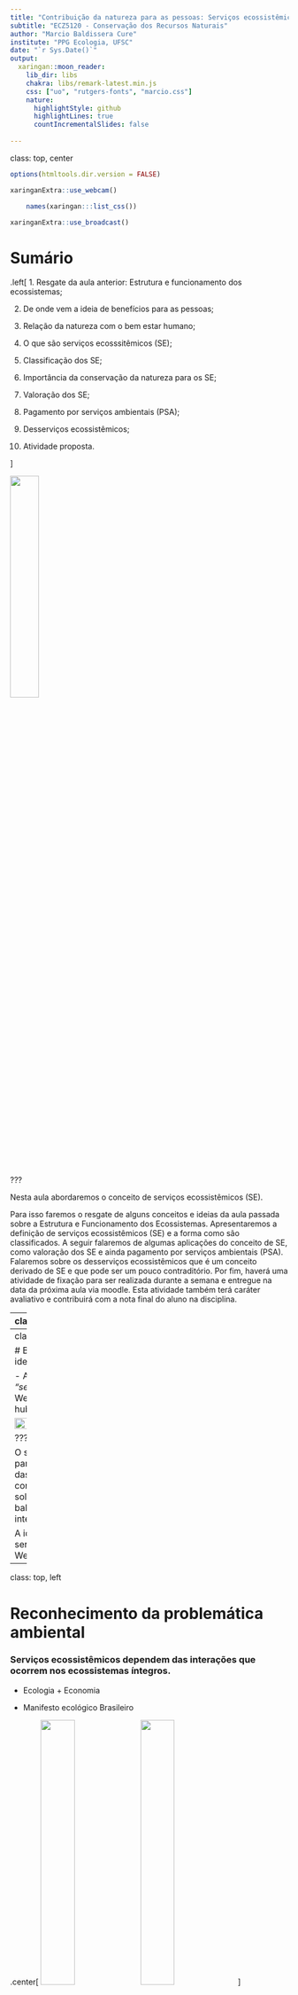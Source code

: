 ```yaml
---
title: "Contribuição da natureza para as pessoas: Serviços ecossistêmicos"
subtitle: "ECZ5120 - Conservação dos Recursos Naturais"
author: "Marcio Baldissera Cure"
institute: "PPG Ecologia, UFSC"
date: "`r Sys.Date()`"
output:
  xaringan::moon_reader:
    lib_dir: libs
    chakra: libs/remark-latest.min.js
    css: ["uo", "rutgers-fonts", "marcio.css"]
    nature:
      highlightStyle: github
      highlightLines: true
      countIncrementalSlides: false
      
---
```

class: top, center

```r
options(htmltools.dir.version = FALSE)
```

```r
xaringanExtra::use_webcam()
```

```r
	names(xaringan:::list_css())
```

```r
xaringanExtra::use_broadcast()
```

# Sumário

.left[
1. Resgate da aula anterior: Estrutura e funcionamento dos ecossistemas;

2. De onde vem a ideia de benefícios para as pessoas;

3. Relação da natureza com o bem estar humano;

4. O que são serviços ecosssitêmicos (SE);

3. Classificação dos SE;

4. Importância da conservação da natureza para os SE;

5. Valoração dos SE;

6. Pagamento por serviços ambientais (PSA);

7. Desserviços ecossistêmicos;

8. Atividade proposta.

]

<img width="32%" src="https://conhecimentocientifico.r7.com/wp-content/uploads/2019/07/polinizacao-formas-tipos-agentes-polinizadores-autopolinizacao-1.jpg"/>

???

Nesta aula abordaremos o conceito de serviços ecossistêmicos (SE).

Para isso faremos o resgate de alguns conceitos e ideias da aula passada sobre a Estrutura e Funcionamento dos Ecossistemas.
Apresentaremos a definição de serviços ecossistêmicos (SE) e a forma como são classificados. A seguir falaremos de algumas aplicações do conceito de SE, como valoração dos SE e ainda pagamento por serviços ambientais (PSA). Falaremos sobre os desserviços ecossistêmicos que é um conceito derivado de SE e que pode ser um pouco contraditório. Por fim, haverá uma atividade de fixação para ser realizada durante a semana e entregue na data da próxima aula via moodle. Esta atividade também terá caráter avaliativo e contribuirá com a nota final do aluno na disciplina.

---
class: top, center

# Resgatando conceitos

.left[

1. Ecosssitema;

2. Interações ecológicas;

3. Atributos funcionais;

4. Fluxos de massa e energia;

5. Propriedades emergentes.

]


```r
knitr::include_graphics("https://static.todamateria.com.br/upload/fa/to/fatoresbioticoseabioticos.jpg")
```
]

- Qualitative stability in model ecosystems - Robert May (1973) - *Ecology*

https://sci-hub.se/https://www.jstor.org/stable/1935352

???

Na aula passada, vimos que ecossistemas são um nível de organização ecológico dinâmico e complexo. Ele é complexo porque é formado por múltiplos elementos bióticos e abióticos (i.e. seres vivos e elementos não vivos) que interagem entre si. É dinâmico porque muda com o tempo. Estas interações são determinadas pelos atributos funcionais, que são características morfológicas, fisiológicas e comportamentais. Tamanho da nadadeira de um peixe é um atributo relacionado com sua mobilidade, por exemplo. A mobilidade vai determinar o tipo de alimento que o peixe vai conseguir capturar. Atributos fisiológicos também são importantes, como o metabolismo de substâncias tóxicas por animais e por plantas, que serão determinantes tanto para a sobrevivência de determinada espécie como para a recuperação de um ambiente degradado. Sendo assim, diferentes atributos vão permitir diferentes interações com o ambiente e com os outros seres vivos.

Da mesma forma que as condições do ambiente determinam a composição de atributos das espécies que formam um ecossistema, a composição de atributos também determina as condições abióticas locais. Por exemplo, as árvores são como bombas d'água naturais. Através de seus vasos, que vão das raízes até as folhas, elas tiram a água do solo e jogam para a atmosfera. É um processo passivo que depende basicamente da diferença de pressão entre as raízes e a superfície das folhas. Como as árvores não gastam energia, a eficiência no uso da água é bem baixa. Elas aproveitam, aproximadamente 5 % da água que elas retiram do solo, o resto é perdido para a atmosfera. A água "perdida" para a atmosfera será reciclada através de chuvas locais ou regionais e, parte dela, será reaproveitada pelas plantas. Sendo assim, os produtos da interação entre o solo, a atmosfera e as plantas vão depender de características das plantas, como por exemplo tamanho das folhas, espessura dos vasos, altura das árvores, entre outros. Desta forma, um local com mais espécies também terá uma maior diversidade de atributos funcionais, o que por sua vez permitirá uma maior interação entre os elementos do ecossistema e garantirá maior eficiência no aproveitamento dos recursos que culminará em maior variedade de funções ecossistêmicas e em mecanismos de auto regulação.

---
class: top, center

# Benefícios aos seres humanos!
### Mas de onde veio essa ideia?

- A ideia de SE surgiu na década de 1970, com o nome de *"serviços da natureza"* em um artigo publicado por Walter Westman, na Science, em 1977. https://sci-hub.se/https://science.sciencemag.org/content/197/4307/960

<img width="52%" src="https://www.twincities.com/wp-content/uploads/2015/11/20130213__walterwestman.jpg?w=427"/>

???

O ser humano é um ser natural, ou seja, ele é um ser que faz parte da natureza. Assim como os outros animais, ele depende das condições e recursos naturais para sobreviver. Estas condições e recursos como água potável, comida, oxigênio, solos férteis, clima regulado, ciclos biogeoquímicos balanceados, etc, são as funções do ecossistema, frutos das interações. 

A ideia de SE surgiu na década de 1970, com o nome de serviços da natureza em um artigo publicado por Walter Westman, na Science, em 1977.

---
class: top, left

# Reconhecimento da problemática ambiental

### Serviços ecossistêmicos dependem das interações que ocorrem nos ecossistemas íntegros.

- Ecologia + Economia

- Manifesto ecológico Brasileiro

.center[
<img width="35%" src="https://static.dw.com/image/434918_4.jpg"/>
<img width="35%" src="https://d1pkzhm5uq4mnt.cloudfront.net/imagens/capas/_0e9766bdfa76b54820e5980e991cf429ff873674.jpg"/>
]

???

Entretanto, a ideia de que a natureza suporta o bem estar humano já vinha sendo discutida há décadas sob o olhar utilitarista dos recursos naturais, principalmente após a segunda metade do século XX em que se intensificaram os impactos ambientais e os danos ficaram mais evidentes. No mesmo período, com o avanço da ciência ecológica, especialmente de estudos de ecossistemas, o valor intrínseco dos elementos da natureza e a sua importância para o ser humano também ganhou visibilidade. O conceito de serviços ecossistêmicos tem sua origem em duas disciplinas irmãs: economia e ecologia. As duas possuem o mesmo prefixo "eco" ou, do Grego "oikos", que significa "casa". Enquanto ecologia usa o sufixo "logia", que significa "estudo" ou "conhecimento", a economia usa "nomia", que quer dizer "organização" ou "gestão". Dessa forma, antes de gerir a casa, devemos conhecê-la. Gerir sem conhecer é arriscado, é como andar no escuro.

---
class: top, center

# Millenium Ecosystem assessment

- Acessa as consequencias das mudanças nos ecossistemas para o bem estar humano e qualidade de vida. (1360 especialistas em todo o mundo)

```r
knitr::include_graphics("./img/gene-fig-4.3-matrix.jpg")
```

https://library.wur.nl/WebQuery/wurpubs/326575

???

O MEA foi criado com o objetivo de entender as consequencias das mudanças no ecossisema para o bem estar humano, visando a qualidade de vida. Foi uma iniciativa de produção e compilação de informações com a participação de mais de 1360 colaboradores.

---
class: top, center

# O que são serviços ecossistêmicos (SE)


.left[

- Propriedades emergentes dos ecossistemas;

- Benefícios diretos e indiretos proporcionados pela natureza ao seres humanos;

- Sustentam a vida humana e sua cultura.

]

```r
knitr::include_graphics("https://www.xamanismo.com.br/wp-content/uploads/2019/11/GAIA-87-239x300.jpg")
```
.center[Ilustração da deusa Gaia sustentando a vida humana.]

???

Os chamados SERVIÇOS ECOSSISTÊMICOS são benefícios diretos e indiretos prestados ao ser humano pela natureza e são fundamentais para sobrevivência e cultura humana. Segundo o MEA (2005), os SE estão intimamente relacionados com o bem estar humano e com a qualidade de vida. 


---
class: top, left
# Relação da natureza com o bem estar humano

```r
knitr::include_graphics("https://www.researchgate.net/publication/257744152/figure/fig3/AS:267815852703757@1440863683207/Millennium-ecosystem-assessment-MA-overview-diagram.png")
```


---
class: top, center

# Confusão de conceitos: 

.left[
- Lei Federal 14.119/21

- Contribuição da Natureza para as pessoas (BPBES)

- Consideração da diversidade de percepções e modelos culturais e sociais.
]

<img width="32%" src="https://upload.wikimedia.org/wikipedia/commons/thumb/c/cf/Alfred_Jacob_Miller_-_Hunting_Buffalo_-_Walters_371940190.jpg/1024px-Alfred_Jacob_Miller_-_Hunting_Buffalo_-_Walters_371940190.jpg"/>
<img width="32%" src="https://upload.wikimedia.org/wikipedia/commons/5/5a/Bison_skull_pile-restored.jpg"/>
<img width="23%" src="https://www.blogblog.com/1kt/watermark/body_background_navigator.png"/>

???

Há também grande discussão em relação ao termo serviços ambientais. Muitos autores costumam usar como sinônimo de serviços ecossistêmicos. Entretanto o MMA (2021) define serviços ambientais como ações por parte dos seres humanos para melhorar os serviços ecossitêmicos. É sempre bom atentar para definições.

---
class: top, center
# CLASSIFICAÇÃO DOS SEs

## Serviços de provisão

### Engloba elementos da natureza consumidos pelos seres humanos.

- Alimentos;

- Matérias primas;

- Combustíveis;

- Recursos medicinais;

- Água potável


<img width="32%" src="https://static.escolakids.uol.com.br/conteudo_legenda/ebb317cb12e9140b62a62a18ce5b9a55.jpg"/>
<img width="32%" src="https://i1.wp.com/blog.observagastronomia.com.br/wp-content/uploads/2021/06/Captura-de-Tela-2021-06-25-as-11.21.51.png?resize=691%2C500"/>
<img width="32%" src="https://publisher-publish.s3.eu-central-1.amazonaws.com/pb-brasil247/swp/jtjeq9/media/20180710140756_d0ea8ca8e15ac03c9eb453c72187003213c8d1694e2ea03683ab8e2e43777058.jpeg"/>

???

Os serviços ecossistêmicos podem ser classificados de diferentes formas. O framework adotado pelo Millennium Ecosystem Assessment (MEA, 2005) e divide os serviços ecossistêmicos em quatro tipos: Serviços de provisão, serviços de regulação, serviços de suporte e serviços culturais. 

Os serviços de provisão são todos aqueles que provêm elementos utilizados pelo ser humano, como matérias primas, alimentos, água e medicamentos. 

---
class: top, center

# Serviços culturais

.left[
## Benefícios não materiais que os ecossistemas fornecem.

- Recreação;

- Turismo;

- Inspiração artística;

- Inspiração espiritual.]

.center[
<img width="32%" src="https://media-cdn.tripadvisor.com/media/photo-s/0c/3c/8a/4a/contemplando-a-paisagem.jpg"/>
<img width="32%" src="https://oempregoeseucom.files.wordpress.com/2020/05/boleadeiras-2.jpg"/>
<img width="30%" src="https://www.dicionarioinformal.com.br/image/b/1769.jpg"/>
]

???

 Os serviços culturais, são aqueles relacionados com a contemplação da paisagem, com recreação, com inspiração artística e influências religiosas. 

---
class: top, center

# Serviços de Regulação

.left[
## Englobam as funções ecossistêmicas que regulam as condições ambientais apropriadas para a existência e bem estar humano.


- Prevenção de erosão;

- Purificação da água;

- Controle de pragas

- Amortecimento de eventos climáticos extremos]

<img width="38%" src="http://s2.glbimg.com/IeH1XSroIm2nLkHJrsR2SRAJICw=/620x465/s.glbimg.com/jo/g1/f/original/2013/09/17/mangue_1.jpg"/>
<img width="38%" src="http://3.bp.blogspot.com/-G0ymDasfxpQ/U0k5AiTxK8I/AAAAAAAAAMM/zSv_AnsjWeE/s1600/mangue+5.jpg"/>

???

Os serviços de regulação garantem a regulação climática, regulação de doenças e a purificação da água.

---
class: top, center


# Serviço de Suporte

.left[
## São serviços necessários para que os outros serviços existam.

- Formação dos solos;

- Ciclagem de nutrientes;

- Produção de oxigênio;

- Polinização
]
<img width="40%" src="https://www.coladaweb.com/wp-content/uploads/2017/09/20170906-polinizacao.jpg"/>
<img width="45%" src="https://revistapesquisa.fapesp.br/wp-content/uploads/2019/11/018-029_capa-amazonia-1_285-5-1140px.jpg"/>

???

Já os serviços de suporte, suportam todos os outros e são relacionados com a ciclagem de nutrientes, com a formação dos solos, dispersão de sementes e com a produtividade primária, por exemplo. 

---
class: top, center
# IPBES - Plataforma intergovernamental para a biodiversidade e serviços ecossistêmicos

- Criada em 2012 com a missão de estreitar a relação da ciência com as políticas de conservação da biodiversidade para o bem estar humano e desenvolvimento sustentável.

<img width="22%" src="https://encrypted-tbn0.gstatic.com/images?q=tbn:ANd9GcTBTQ2ow4JXGWpnodcJ-nMS0lVmGJMhM_KrYrTRc50Qo0U4Uj2qfxGFrKyTFQdE_w_y2c8&usqp=CAU"/>
<img width="22%" src="https://encrypted-tbn0.gstatic.com/images?q=tbn:ANd9GcSuVtmfshwlrg-b05d2z99et_W1qOBK2UIlCxmcR7P4cFxqCLDQ-eBDVx89BNCcA9BIoCE&usqp=CAU"/>
<img width="22%" src="https://encrypted-tbn0.gstatic.com/images?q=tbn:ANd9GcSdks2wuQi7nHZjNIGWVq7gIBgwPJGj7Etl0QMkMhCCFeQx3P3u0ThUXzV7wnzg9x7qvak&usqp=CAU"/>
<img width="22%" src="https://encrypted-tbn0.gstatic.com/images?q=tbn:ANd9GcR0IMg5VdYMgyFBHq20Rge7NVPiHu10mw1vwzFYuyz-l5fnRMwhGsqfbZHYbYZuLupLsIo&usqp=CAU"/>


???

Atualmente, na esteira do MEA e IPCC, o IPBES (Plataforma Intergovernamental para a Biodiversidade e Serviços ecossistêmicos) é uma iniciativa internacional para estreitar a relação da ciência com políticas para conservação da biodiversidade ligados com o bem estar humano. O IPBES busca entender a contribuição da natureza para as pessoas e a interação das pessoas com a natureza para coprodução de serviços e para a sustentabilidade do bem estar humano. Por exemplo, comunidades de pescadores são um bom exemplo de interação complexa entre seres humanos e a natureza que determinam o bem estar humano através de formas específicas de manejo, disponibilidade de recursos e regras e instituições que regulam o acesso e distribuição dos recursos. A incorporação do conhecimento local e/ou tradicional na coprodução dos benefícios prestados pela natureza são fundamentais para a sustentabilidade dos SE, uma vez que padrões e processos são específicos de cada local e as formas de manejo devem se adequar a este contexto.


---
class: top, center

# BPBES: Plataforma brasileira para a biodiversidade e serviços ecossistêmicos.

- Adota conceitos, diretrizes e definições do IPBES para serem aplicados em diagnósticos em âmbito nacional.

- Orientação de políticas de conservação onde há conhecimento consolidado, com menor risco de incertezas. 

<img width="62%" src="https://www.bpbes.net.br/wp-content/uploads/2017/08/logo-BPBES.png"/>

???

A plataforma brasileira para a biodiversidade e serviços ecossistêmicos é uma iniciativa brasileira que segue o framework proposto pelo IPBES com o intuito de diagnosticar a situação dos serviços ecossistêmicos e sua relação com o bem estar humano em âmbito nacional. Além disso, o BPBES orienta políticas de conservação baseadas nos relatórios e diagnósticos ancorados na ciência que têm a vantagem de diminuir as incertezas, o que aumenta a eficiência dos esforços de conservação, como por exemplo a aplicação de capital público.

---
class: top, left

# Valoração dos serviços ecossistêmicos

- Valoração: Estimativa da importância de algo (Constanza et al, 2017);


.center[
<img width="40%" src="https://segredosdomundo.r7.com/wp-content/uploads/2020/11/diamante-conheca-8-dicas-de-como-diferenciar-um-verdadeiro-do-falso-1.jpg"/>
<img width="40%" src="https://portalwp.s3.amazonaws.com/wp-content/uploads/20190219162129/shutterstock_109380863.jpg"/>


]

???

Baseado na visão utilitarista, alguns estudos propõem a valoração dos serviços ecossistêmicos para auxiliar os tomadores de decisão.

Valoração é a estimativa da importância de algo, mas nem sempre são baseadas em termos do capital. Imagine que você está caminhando no Cerrado em plena estação seca. O que vale mais, um copo d'água ou uma nota de 200 Reais?

Entretanto alguns serviços são difíceis de valorar, pois muitos não têm valor de mercado. 

 Há algumas abordagem para valorações desvinculadas do mercado do capital, como o Total Economic Value (TEV), que não necessariamente quantifica o valor total de um ecossistema, mas sim calcula o efeito das mudanças ambientais nos valores de uso e não uso para diferentes funções ecossistêmicas. Ele considera as escalas temporal e espacial e é muito caso-específico, não podendo ser generalizado.


---
class: top, left

# Valoração dos serviços ecossistêmicos


- Valor ecológico: Avaliação *não monetária* da integridade, saúde e ou resiliência de um ecossistema;

.center[
<img width="70%" src="https://maestrovirtuale.com/wp-content/uploads/2019/10/Ecosistema-min.jpg"/>]

???

Há ainda argumentos de que o objetivo da valoração é quantificar a importância na mudança dos ecossistemas para a provisão de serviços essenciais ao bem estar humano. Só que o valor de algo é, também, relativo à cultura de cada local.  

---
class: top, left

# Valoração dos serviços ecossistêmicos

- Valor intrínseco: Valor que *independe da utilidade*;

.center[
<img width="33%" src="https://upload.wikimedia.org/wikipedia/commons/thumb/a/a2/Tick_male_(aka).jpg/280px-Tick_male_(aka).jpg"/>
<img width="33%" src="https://marsemfim.com.br/wp-content/uploads/2016/04/27110346028145.jpg"/>
]

---
class: top, left

# Valoração dos serviços ecossistêmicos

- Valor econômico: Relacionado com *utilidade e bem estar*. **Não necessariamente $**

- Dificuldade de valorar determinados serviços.

**Estudo estima em R$ 43 bilhões a contribuição econômica dos polinizadores**

.center[
<img width="60%" src="https://s2.glbimg.com/zvIhEkvf8ghydW4ltlqYZY1LCaM=/620x350/e.glbimg.com/og/ed/f/original/2018/11/23/41401193_2202020250087763_7573187623968047104_n.jpg"/>]

???

A valoração em termos do capital ainda pode ofuscar o valor intrínseco da natureza que não pode ser trocado por nenhuma moeda, uma vez que não produz por ele mesmo o essencial à vida humana. Da mesma forma, outros são difíceis de quantificar, como serviços culturais e contemplativos.

Ainda há muitos problemas a serem solucionados antes da valoração dos serviços ecossistêmicos. É preciso ter maior conhecimento das interações ecossistêmicas e de todos os elementos envolvidos para a emergência das suas funções. Além disso, o tamanho da área necessária para produzir e manter determinado serviço ecossistêmico é desconhecido. Se for valorar um ecossistema em termos de produtividade primária e biodiversidade, uma floresta tropical tem muito mais valor do que uma restinga. Entretanto, o papel da restinga na proteção costeira contra eventos extremos e erosão, no armazenamento de água, ciclagem de nutrientes e até na provisão de alimentos pode ser inestimável para o local. Dessa forma todos os ecossistemas são importantes e prestam serviços fundamentais para o ser humano de forma direta e indireta.

---
class: top, center

# Exemplo de valoração monetária

```r
knitr::include_graphics("img/coscieme_paper.png")
```

```r
knitr::include_graphics("img/coscieme_table.png")
```

Cutural ecosystem services: The inspirational value of ecosystems in popular music: https://sci-hub.se/https://doi.org/10.1016/j.ecoser.2015.10.024 

???

A inspiração cultural ou artística, ou até mesmo, o simples uso contemplativo da paisagem dificilmente podem ser valorados. Estes desafios estimulam as mentes criativas a achar soluções, como neste artigo que eu trago para vocês (https://doi.org/10.1016/j.ecoser.2015.10.024). Neste artigo, o autor busca valorar o valor inspiracional dos diferentes ecossistemas por meio de plataforma de download de músicas. Primeiro, ele definiu palavras chave que identificam os diferentes tipos de ecossistemas e classificou as músicas por ecossistema. Então, ele analisou o valor de download de cada música e o número de downloads das músicas. Dessa forma, ele estimou o valor inspiracional de cada ecossistema. Claro que é uma estimativa, e pode ser melhorada, mas dá uma ideia do esforço neste tipo de valoração.

---
class: top, left

# Pagamento por serviços ambientais (PSA)

## É um instrumento econômico que recompensa em termos do capital, aqueles que produzem ou conservam os serviços ecossistêmicos.

- Lei Federal 14.119/21

**Serviços ambientais:** atividades individuais ou coletivas que favorecem a manutenção, a recuperação ou a melhoria dos serviços ecossistêmicos.

**Serviços ecossistêmicos:** benefícios relevantes para a sociedade gerados pelos ecossistemas, em termos de manutenção, recuperação ou melhoria das condições ambientais.

**Pagamento por serviços ambientais:** transação de natureza voluntária, mediante a qual um *pagador de serviços ambientais* transfere a um provedor desses serviços recursos financeiros ou outra forma de remuneração, nas condições acertadas, respeitadas as disposições legais e regulamentares pertinentes

???

Os estudos de valoração ambiental têm o propósito de serem aplicados na conservação. Pagamentos por serviços ambientais são mecanismos de proteção ambiental que garantem a integridade dos ecossistemas para produção de serviços através do estímulo financeiro ao não-uso ou uso "sustentável". Existem, na verdade, diversas modalidades, entre elas a que o governo paga pela utilização de métodos menos danosos ao ambiente. Por exemplo, a partir da estimativa da produção potencial de determinada área a ser conservada, o produtor é ressarcido por não utilizá-la. Entretanto, outros termos também são utilizados como sinônimo, como "compensação" ou "retribuição", mas possuem aplicações diferentes. Compensação e retribuição remetem a ideia de pagar para usar. Um exemplo são os famosos créditos de carbono. Recentemente, a Lei nº 14.119, promulgada em 13 de janeiro de 2021, institui a Política Nacional de Pagamentos por Serviços Ambientais (PNPSA).

---
class: top, center

# Desserviços ecossistêmicos
## São impactos causados ao bem estar humano por elementos e processos naturais.

- Custo de manutenção de áreas urbanas;

- Pragas em plantações;

- Doenças;

- Eventos climáticos extremos...

<img width="40%" src="https://brasil.un.org/sites/default/files/styles/featured_image/public/2020-01/enchente-e1578324722359.jpg?itok=pd82RNTi"/>
<img width="40%" src="https://images2.portalon.com.br/wp-content/uploads/2020/06/2020-06-03_arborizacao_segura_2wwwitatibaspgovbrwwwitatibaspgovbr_thumb_medium555_0-1591280527.jpg"/>

???

Há ainda um conceito derivado dos serviços ecossistêmicos, que é o desserviço ecossistêmico. Ele foca em elementos ou processos naturais que, de alguma forma, prejudicam os seres humanos. Há diversos exemplos, como picadas de insetos, pragas que causam prejuízos, doenças, plantas urticantes, sucessão primária nas áreas urbanas e que gera custos de manutenção...enfim, inúmeros exemplos.

---
class: top, center

## Soluções baseadas na Natureza para as cidades brasileiras: 

- Promover intervenções inspiradas em ecossistemas saudáveis para enfrentar desafios urgentes da sociedade, especialmente nas grandes metrópoles.

<img width="55%" src="https://americadosul.iclei.org/wp-content/uploads/sites/78/2021/06/londrina.jpeg"/>

- Soluções Baseadas na Natureza (SBN) nas cidades brasileiras: https://www.bpbes.net.br/organizacoes-se-unem-para-estimular-uso-de-solucoes-baseadas-na-natureza-no-brasil/

???

Os outros animais, de uma geração para a outra, modificam quase nada suas formas de interagir com o ambiente. Modificações comportamentais podem ocorrer em escalas longas de tempo para se adaptar a mudanças graduais nas condições abióticas. Por outro lado, o ser humano incorpora em sua cultura conhecimentos científicos e tecnológicos que são passados de geração em geração. Sendo assim, há modificações constantes nas formas de manejar, extrair e utilizar os recursos naturais por parte do ser humano. Se não levarem em consideração os ciclos da natureza e sua capacidade de autoorganização, há séria ameaça à qualidade e quantidade de serviços ecossistêmicos disponíveis para as gerações futuras.

---
# Atividade proposta I
## Questão para reflexão:
- Você acredita que a tecnologia dá conta de suprir todas as nossas necessidades e substituir as funções vitais dos sistemas naturais?

- Responder em até 300 palavras.

.center[
<img width="55%" src="https://thumbs.dreamstime.com/z/natureza-e-tecnologia-10914487.jpg"/>]

---
# Atividade proposta II

- Explique brevemente o que são serviços ecossistêmicos. A seguir escolha um dentre os ecossistema da Ilha de Santa Catarina e verse sobre os SE associados. Explique como as interações dos elementos do ecossistema escolhido contribuem com a emergência, qualidade e quantidade dos SE. O texto deve ter no mínimo 300 palavras e no máximo 500. Obs: Usar fontes Liberation Sans ou Times New Roman, tamanho 12. Exemplos de ecossistemas da ilha: restinga, floresta atlântica, dunas, mangue, costão rochoso, laguna, lagoa, praia.

.center[
<img width="55%" src="https://i1.wp.com/professoruesleipaterno.com/wp-content/uploads/2018/04/restinga-joaquina.jpg?resize=616%2C386&ssl=1"/>]

---
class: top, left

# Referências

- Artigo de Walter Westman (1977) - Science: https://sci-hub.se/https://science.sciencemag.org/content/197/4307/960

- Brazilian Platform on Biodiversity and Ecosystem Services: https://www.bpbes.net.br/

- Continued degradation of the environment increasing the likelihood of diseases spreading from animals to humans: UN Biodiversity Report - https://e-nnw.com/continued-degradation-of-the-environment-increasing-the-likelihood-of-diseases-spreading-from-animals-to-humans-un-biodiversity-report

- IPBES - Intergovernmental Plataform on Biodiversity and Ecosystem Services: https://ipbes.net/

- The IPBES Conceptual Framework — connecting nature
and people: https://ipbes.net/sites/default/files/downloads/pdf/Diaz_et_al._2015_IPBESConceptualFramework.pdf

- Lutzemberger Forever Gaia - Documentário completo: https://www.youtube.com/watch?v=-qaQE18VNgc

- Cutural ecosystem services: The inspirational value of ecosystems in popular music: https://sci-hub.se/https://doi.org/10.1016/j.ecoser.2015.10.024

- Millenium Ecosystem Assessment: https://www.millenniumassessment.org/en/index.html

---

Costanza, R. et al. The value of the world's ecosystem services and natural capital. Nature 387, 253-260 (1997).

Daily, G. C. et al. Ecosystem services: Benefits supplied to human societies by natural ecosystems. Issues in Ecology 2, 1-18 (1997).

MEA. Millennium Ecosystem Assessment: Ecosystems and Human Well-being: Synthesis. Washington, DC: Island Press, 2005.

Wall, D. H. ed. Sustaining Biodiversity and Ecosystem Services in Soils and Sediments. SCOPE 64 Washington, DC: Island Press, 2004.

- Simple matematical models with very complicated dynamics - Robert May (1976) - Nature: https://sci-hub.se/https://www.nature.com/articles/261459a0

- https://www.sciencedirect.com/science/article/pii/S0959378010001172?casa_token=knqEYycmIygAAAAA:uDJSpaZVQBth6mMEiXQJ7hoIYWPU31fh2dBm_kADYriCVK69Rr0QeCZ7dnHwvErCQOxj3i-hhlI

- https://www.cell.com/current-biology/pdf/S0960-9822(05)01029-8.pdf

- https://epocanegocios.globo.com/Brasil/noticia/2019/02/estudo-estima-em-r-43-bilhoes-contribuicao-economica-dos-polinizadores.html

- https://bv.fapesp.br/pt/auxilios/1025/biodiversidade-e-uso-sustentavel-de-polinizadores-com-enfase-em-abelhas-meliponini/

---

## Contato para críticas, dúvidas, sugestões e discussões:

- marciobcure@gmail.com

.center[
### Até a aula que vem. Fiquem bem!
]